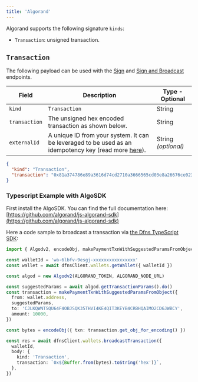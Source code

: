 ```yaml
---
title: 'Algorand'
---
```



Algorand supports the following signature `kinds`:

* `Transaction`: unsigned transaction.

## `Transaction`

The following payload can be used with the
[Sign](/api-reference/keys/generate-signature) and
[Sign and Broadcast](/api-reference/wallets/sign-and-broadcast-transaction) endpoints.

| Field         | Description                                                                                                                                      | Type - Optional     |
| ------------- | ------------------------------------------------------------------------------------------------------------------------------------------------ | ------------------- |
| `kind`        | `Transaction`                                                                                                                                    | String              |
| `transaction` | The unsigned hex encoded transaction as shown below.                                                                                             | String              |
| `externalId`  | A unique ID from your system. It can be leveraged to be used as an idempotency key (read more [here](/api-reference/idempotency)). | String _(optional)_ |

```json
{
  "kind": "Transaction",
  "transaction": "0x81a374786e89a3616d74cd2710a3666565cd03e8a26676ce02340f13a367656eac746573746e65742d76312e30a26768c4204863b518a4b3c84ec810f22d4f1081cb0f71f059a7ac20dec62f7f70e5093a22a26c76ce023412fba3726376c4201256a859b39429ee178e0a65056fb33d51c5139044f6a2603c144278010c7684a3736e64c4201256a859b39429ee178e0a65056fb33d51c5139044f6a2603c144278010c7684a474797065a3706179"
}
```

### Typescript Example with AlgoSDK <a href="#typescript-example" id="typescript-example"></a>

First install the AlgoSDK. You can find the full documentation here: [https://github.com/algorand/js-algorand-sdk](https://github.com/algorand/js-algorand-sdk)

Here a code sample to broadcast a transaction via [the Dfns TypeScript SDK](https://github.com/dfns/dfns-sdk-ts):

```typescript
import { Algodv2, encodeObj, makePaymentTxnWithSuggestedParamsFromObject } from 'algosdk'

const walletId = 'wa-6lbfv-9esgj-xxxxxxxxxxxxxxxx'
const wallet = await dfnsClient.wallets.getWallet({ walletId })

const algod = new Algodv2(ALGORAND_TOKEN, ALGORAND_NODE_URL)

const suggestedParams = await algod.getTransactionParams().do()
const transaction = makePaymentTxnWithSuggestedParamsFromObject({
  from: wallet.address,
  suggestedParams,
  to: 'CJLKQWNTSQU64F4OBJSQK35THVI4KE4QIT3KEYB4CRBHQAIMO2CD6JWBCY',
  amount: 10000,
})

const bytes = encodeObj({ txn: transaction.get_obj_for_encoding() })

const res = await dfnsClient.wallets.broadcastTransaction({
  walletId,
  body: {
    kind: 'Transaction',
    transaction: `0x${Buffer.from(bytes).toString('hex')}`,
  },
})
```
